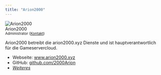 ```yaml
---
title: "Arion2000"
---
```


<div>
     <div className="col col--6 authorCol_node_modules-@docusaurus-theme-classic-lib-theme-BlogPostItem-Header-Authors-styles-module">
        <div className="avatar margin-bottom--sm">
            <img className="avatar__photo" src="/assets/images/arion2000-ec50db23bb836ae6e06c78c7531c354d.png" alt="Arion2000" itemprop="image" />
            <div className="avatar__intro" itemprop="author" itemscope="" itemtype="https://schema.org/Person">
                <div className="avatar__name">
                        <span itemprop="name">Arion2000</span>
                </div>
                <small className="avatar__subtitle" itemprop="description">Administrator (<a href="mailto:mail@arion2000.xyz">Kontakt</a>)</small>
                <small className="avatar__subtitle" itemprop="description"></small>
            </div> 
        </div>
     </div>
</div>

Arion2000 betreibt die arion2000.xyz Dienste und ist hauptverantwortlich für die Gameservercloud.

- Webseite: www.arion2000.xyz
- GitHub: [github.com/2000Arion](https://r.arion2000.xyz/GitHub)
- [*Weiteres*](https://r.arion2000.xyz/links)
